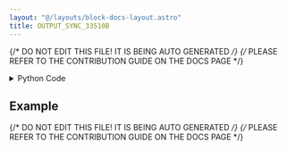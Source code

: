 ```yaml
---
layout: "@/layouts/block-docs-layout.astro"
title: OUTPUT_SYNC_33510B
---
```


{/* DO NOT EDIT THIS FILE! IT IS BEING AUTO GENERATED */}
{/* PLEASE REFER TO THE CONTRIBUTION GUIDE ON THE DOCS PAGE */}


<PythonDocsDisplay docstring={docstring} />

<details>
<summary>Python Code</summary>

```python
from flojoy import flojoy, DataContainer, TextBlob, VisaConnection
from typing import Optional, Literal


@flojoy(inject_connection=True)
def OUTPUT_SYNC_33510B(
    connection: VisaConnection,
    on_off: Literal["ON", "OFF"] = "OFF",
    channel: Literal["1", "2"] = "1",
    default: Optional[DataContainer] = None,
) -> TextBlob:
    """The OUTPUT_SYNC_33510B node is used sync multiple outputs phases.

    Can only be turned on for one channel.

    Requires a CONNECTION_33510B node at the start of the app to connect with
    the instrument. The VISA address will then be listed under 'connection'.

    This node should also work with compatible Keysight 33XXX wavefunction
    generators (although they are untested).

    Parameters
    ----------
    connection: VisaConnection
        The VISA address (requires the CONNECTION_MDO3XXX node).
    on_off: str
        Whether to turn the waveform phase syncing on or off.
    channel: str
        The channel to use as the baseline phase.

    Returns
    -------
    DataContainer
        TextBlob: The channel, and ON or OFF depending on on_off value.
    """

    ks = connection.get_handle()

    ks.sync.source(int(channel))
    match on_off:
        case "OFF":
            ks.sync.output("OFF")
        case "ON":
            ks.sync.output("ON")
            ks.write("PHAS:SYNC")

    return TextBlob(text_blob=f"CH{channel} sync: {on_off}")

```

[Find this Flojoy Block on GitHub](https://github.com/flojoy-ai/blocks/blob/main/blocks/IO/INSTRUMENTS/FUNCTION_GENERATORS/KEYSIGHT/33XXX/BASIC/OUTPUT_SYNC_33510B/OUTPUT_SYNC_33510B.py)

</details>

## Example


<GetHelpWidget />


<AppDisplay app={app} blockName="OUTPUT_SYNC_33510B" client:visible />


<Example />

{/* DO NOT EDIT THIS FILE! IT IS BEING AUTO GENERATED */}
{/* PLEASE REFER TO THE CONTRIBUTION GUIDE ON THE DOCS PAGE */}
